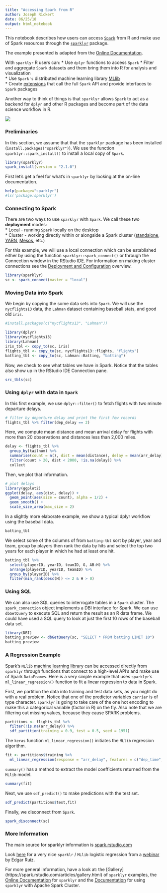 ```yaml
---
title: "Accessing Spark from R"
author: Joseph Rickert
date: 06/25/18
output: html_notebook
---
```


This notebook describes how users can access  [`Spark`](http://spark.apache.org/) from R and make use of Spark resources through the [`sparklyr`](https://CRAN.R-project.org/package=sparklyr) package.

The example presented is adapted from the  [Online Documentation](https://spark.rstudio.com).


With `sparklyr` R users can: 
* Use `dplyr` functions to access `Spark`
* Filter and aggregate `Spark` datasets and them bring them into R for analysis and visualization    
* Use `Spark's` distributed machine learning library [MLlib](http://spark.apache.org/docs/latest/mllib-guide.html)  
* Create [extensions](https://spark.rstudio.com/extensions.html) that call the full `Spark` API and provide interfaces to `Spark` packages

Another way to think of things is that `sparklyr` allows `Spark` to act as a backend for `dplyr` and other R packages and become part of the data science workflow in R.

![](workflow.png)

### Preliminaries
In this section, we assume that that the `sparklyr` package has been installed (`install.packages("sparklyr")`). We use the function `sparklyr::spark_install()` to install a local copy of `Spark`. 

```r
library(sparklyr)
spark_install(version = "2.1.0")
```

First let's get a feel for what's in `sparklyr` by looking at the on-line documentation.
```r
help(package="sparklyr")
#ls('package:sparklyr')
```

### Connecting to Spark

There are two ways to use `sparklyr` with `Spark`. We call these two **deployment** modes:  
* Local - running `Spark` locally on the desktop   
* Cluster - working directly within or alongside a Spark cluster ([standalone](http://spark.apache.org/docs/latest/spark-standalone.html), [YARN](http://hadoop.apache.org/docs/current/hadoop-yarn/hadoop-yarn-site/YARN.html), [Mesos](http://mesos.apache.org/), etc.)

For this example, we will use a local connection which can be established either by using the function `sparklyr::spark_connect()` or through the Connection window in the RStudio IDE. For information on making cluster connections see the [Deployment and Configuration](https://spark.rstudio.com/articles/deployment-overview.html) overview.

```r
library(sparklyr)
sc <- spark_connect(master = "local")
```

### Moving Data into Spark
We begin by copying the some data sets into `Spark`. We will use the `nycflights13` data, the `Lahman` dataset containing baseball stats, and good old `iris`.

```r
#install.packages(c("nycflights13", "Lahman"))
```

```r
library(dplyr)
library(nycflights13)
library(Lahman)
iris_tbl <- copy_to(sc, iris)
flights_tbl <- copy_to(sc, nycflights13::flights, "flights")
batting_tbl <- copy_to(sc, Lahman::Batting, "batting")
```

Now, we check to see what tables we have in Spark. Notice that the tables also show up in the RStudio IDE Connection pane.

```r
src_tbls(sc)
```

### Using `dplyr` with data in `Spark`

In this first example, we use `dplyr::filter()` to fetch flights with two minute departure delays.

```r
# filter by departure delay and print the first few records
flights_tbl %>% filter(dep_delay == 2)
```

Here, we compute mean distance and mean arrival delay for flights with more than 20 observations and distances less than 2,000 miles.

```r
delay <- flights_tbl %>% 
  group_by(tailnum) %>%
  summarise(count = n(), dist = mean(distance), delay = mean(arr_delay)) %>%
  filter(count > 20, dist < 2000, !is.na(delay)) %>%
  collect
``` 

Then, we plot that information.    

```r

# plot delays
library(ggplot2)
ggplot(delay, aes(dist, delay)) +
  geom_point(aes(size = count), alpha = 1/2) +
  geom_smooth() +
  scale_size_area(max_size = 2)
```    

In a slightly more elaborate example, we show a typical dplyr workflow using the baseball data.

```r
batting_tbl
```

We select some of the columns of from `batting-tbl` sort by player, year and team, group by players then rank the data by hits and select the top two years for each player in which he had at least one hit. 


```r
batting_tbl %>%
  select(playerID, yearID, teamID, G, AB:H) %>%
  arrange(playerID, yearID, teamID) %>%
  group_by(playerID) %>%
  filter(min_rank(desc(H)) <= 2 & H > 0)
```

### Using SQL
We can also use SQL queries to interrogate tables in a `Spark` cluster. The `spark_connection` object implements a DBI interface for Spark. We can use `dbGetQuery` to execute SQL and return the result as an R data frame. We could have used a SQL query to look at just the first 10 rows of the baseball data set.

```r
library(DBI)
batting_preview <- dbGetQuery(sc, "SELECT * FROM batting LIMIT 10")
batting_preview
```   


### A Regression Example

Spark's `MLlib` [machine learning library](http://spark.apache.org/docs/latest/mllib-guide.html) can be accessed directly from `sparklyr` through functions that connect to a high-level API's and make use of Spark `DataFrames`. Here is a very simple example that uses `sparklyr`'s `ml_linear_regression()` function to fit a linear regression to data in Spark.

First, we partition the data into training and test data sets, as you might do with a real problem. Notice that one of the predictor variables `carrier` is of type character. `sparklyr` is going to take care of the one hot encoding to make this a categorical variable (factor in R) on the fly. Also note that we are filtering out missing values, because they cause SPARK problems.

```r
partitions <- flights_tbl %>%
  filter(!is.na(arr_delay)) %>%
  sdf_partition(training = 0.9, test = 0.5, seed = 1951)
```

The `keras` function `ml_linear_regression()` initiates the `MLlib` regression algorithm.

```r
fit <- partitions$training %>%
  ml_linear_regression(response = "arr_delay", features = c("dep_time", "distance", "month", "carrier"))

```

`summary()` has a method to extract the model coefficients returned from the `MLlib` model.

```r
summary(fit)
```

Next, we use `sdf_predict()` to make predictions with the test set.

```r
sdf_predict(partitions$test,fit)
```


Finally, we disconnect from `Spark`.

```r
spark_disconnect(sc)
```


### More Information

The main source for sparklyr information is [spark.rstudio.com](https://spark.rstudio.com/)

Look [here](https://github.com/rstudio/webinars/blob/master/42-Introduction%20to%20sparklyr/sparklyr-webinar1.Rmd) for a very nice `sparklr` / `MLlib` logistic regression from a [webinar](https://www.rstudio.com/resources/webinars/introducing-an-r-interface-for-apache-spark/) by Edgar Ruiz.

For more general information, have a look at: the [Gallery] (https://spark.rstudio.com/articles/gallery.html) of `sparklyr` examples, the [Online Documentation](https://spark.rstudio.com) for `sparklyr` and the [Documentation]((https://spark.rstudio.com/examples-emr.html)) for using `sparklyr` with Apache Spark Cluster.










